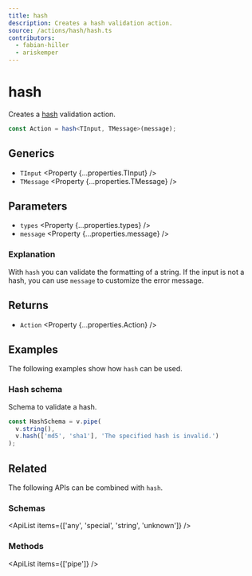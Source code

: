 ```yaml
---
title: hash
description: Creates a hash validation action.
source: /actions/hash/hash.ts
contributors:
  - fabian-hiller
  - ariskemper
---
```



# hash

Creates a [hash](https://en.wikipedia.org/wiki/Hash_function) validation action.

```ts
const Action = hash<TInput, TMessage>(message);
```

## Generics

- `TInput` <Property {...properties.TInput} />
- `TMessage` <Property {...properties.TMessage} />

## Parameters

- `types` <Property {...properties.types} />
- `message` <Property {...properties.message} />

### Explanation

With `hash` you can validate the formatting of a string. If the input is not a hash, you can use `message` to customize the error message.

## Returns

- `Action` <Property {...properties.Action} />

## Examples

The following examples show how `hash` can be used.

### Hash schema

Schema to validate a hash.

```ts
const HashSchema = v.pipe(
  v.string(),
  v.hash(['md5', 'sha1'], 'The specified hash is invalid.')
);
```

## Related

The following APIs can be combined with `hash`.

### Schemas

<ApiList items={['any', 'special', 'string', 'unknown']} />

### Methods

<ApiList items={['pipe']} />
